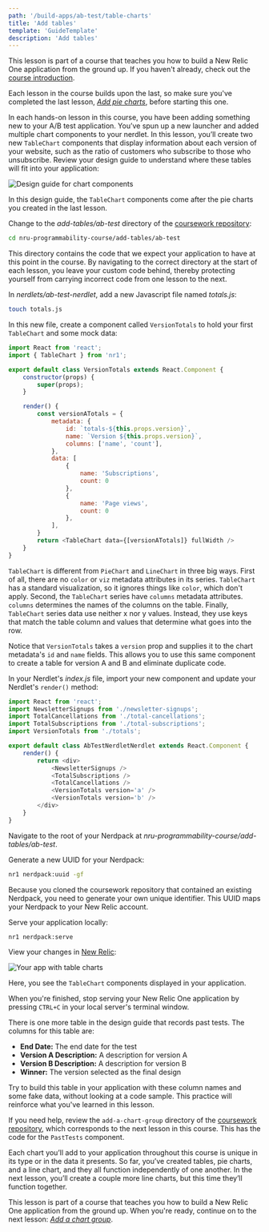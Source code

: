 ```yaml
---
path: '/build-apps/ab-test/table-charts'
title: 'Add tables'
template: 'GuideTemplate'
description: 'Add tables'
---
```


<HideWhenEmbedded>

<Callout variant="tip" title="Course">

This lesson is part of a course that teaches you how to build a New Relic One application from the ground up. If you haven't already, check out the [course introduction](/ab-test).

Each lesson in the course builds upon the last, so make sure you've completed the last lesson, [_Add pie charts_](/build-apps/ab-test/pie-charts), before starting this one.

</Callout>

</HideWhenEmbedded>

In each hands-on lesson in this course, you have been adding something new to your A/B test application. You’ve spun up a new launcher and added multiple chart components to your nerdlet. In this lesson, you’ll create two new `TableChart` components that display information about each version of your website, such as the ratio of customers who subscribe to those who unsubscribe. Review your design guide to understand where these tables will fit into your application:

![Design guide for chart components](../../../images/ab-test/charts-design-guide.png)

In this design guide, the `TableChart` components come after the pie charts you created in the last lesson.

<Steps>

<Step>

Change to the _add-tables/ab-test_ directory of the [coursework repository](https://github.com/newrelic-experimental/nru-programmability-course):

```sh
cd nru-programmability-course/add-tables/ab-test
```

This directory contains the code that we expect your application to have at this point in the course. By navigating to the correct directory at the start of each lesson, you leave your custom code behind, thereby protecting yourself from carrying incorrect code from one lesson to the next.

</Step>

<Step>

In _nerdlets/ab-test-nerdlet_, add a new Javascript file named _totals.js_:

```sh
touch totals.js
```

</Step>

<Step>

In this new file, create a component called `VersionTotals` to hold your first `TableChart` and some mock data:

```js fileName=nerdlets/ab-test-nerdlet/totals.js
import React from 'react';
import { TableChart } from 'nr1';

export default class VersionTotals extends React.Component {
    constructor(props) {
        super(props);
    }

    render() {
        const versionATotals = {
            metadata: {
                id: `totals-${this.props.version}`,
                name: `Version ${this.props.version}`,
                columns: ['name', 'count'],
            },
            data: [
                {
                    name: 'Subscriptions',
                    count: 0
                },
                {
                    name: 'Page views',
                    count: 0
                },
            ],
        }
        return <TableChart data={[versionATotals]} fullWidth />
    }
}
```

`TableChart` is different from `PieChart` and `LineChart` in three big ways. First of all, there are no `color` or `viz` metadata attributes in its series. `TableChart` has a standard visualization, so it ignores things like `color`, which don't apply. Second, the `TableChart` series have `columns` metadata attributes. `columns` determines the names of the columns on the table. Finally, `TableChart` series data use neither x nor y values. Instead, they use keys that match the table column and values that determine what goes into the row.

Notice that `VersionTotals` takes a `version` prop and supplies it to the chart metadata's `id` and `name` fields. This allows you to use this same component to create a table for version A and B and eliminate duplicate code.

</Step>

<Step>

In your Nerdlet's _index.js_ file, import your new component and update your Nerdlet's `render()` method:

```js fileName=nerdlets/ab-test-nerdlet/index.js lineHighlight=5,13-14
import React from 'react';
import NewsletterSignups from './newsletter-signups';
import TotalCancellations from './total-cancellations';
import TotalSubscriptions from './total-subscriptions';
import VersionTotals from './totals';

export default class AbTestNerdletNerdlet extends React.Component {
    render() {
        return <div>
            <NewsletterSignups />
            <TotalSubscriptions />
            <TotalCancellations />
            <VersionTotals version='a' />
            <VersionTotals version='b' />
        </div>
    }
}
```

</Step>

<Step>

Navigate to the root of your Nerdpack at _nru-programmability-course/add-tables/ab-test_.

</Step>

<Step>

Generate a new UUID for your Nerdpack:

```sh
nr1 nerdpack:uuid -gf
```

Because you cloned the coursework repository that contained an existing Nerdpack, you need to generate your own unique identifier. This UUID maps your Nerdpack to your New Relic account.

</Step>

<Step>

Serve your application locally:

```sh
nr1 nerdpack:serve
```

</Step>

<Step>

View your changes in [New Relic](https://one.newrelic.com?nerdpacks=local):

![Your app with table charts](../../../images/ab-test/table-charts.png)

Here, you see the `TableChart` components displayed in your application.

When you're finished, stop serving your New Relic One application by pressing `CTRL+C` in your local server's terminal window.

</Step>

</Steps>

<Callout variant="tip" title="Extra credit">

There is one more table in the design guide that records past tests. The columns for this table are:

- **End Date:** The end date for the test
- **Version A Description:** A description for version A
- **Version B Description:** A description for version B
- **Winner:** The version selected as the final design

Try to build this table in your application with these column names and some fake data, without looking at a code sample. This practice will reinforce what you've learned in this lesson.

If you need help, review the `add-a-chart-group` directory of the [coursework repository](https://github.com/newrelic-experimental/nru-programmability-course), which corresponds to the next lesson in this course. This has the code for the `PastTests` component.

</Callout>

Each chart you’ll add to your application throughout this course is unique in its type or in the data it presents. So far, you’ve created tables, pie charts, and a line chart, and they all function independently of one another. In the next lesson, you’ll create a couple more line charts, but this time they’ll function together.

<HideWhenEmbedded>

<Callout variant="tip" title="Course">

This lesson is part of a course that teaches you how to build a New Relic One application from the ground up. When you're ready, continue on to the next lesson: [_Add a chart group_](/build-apps/ab-test/chart-group).

</Callout>

</HideWhenEmbedded>